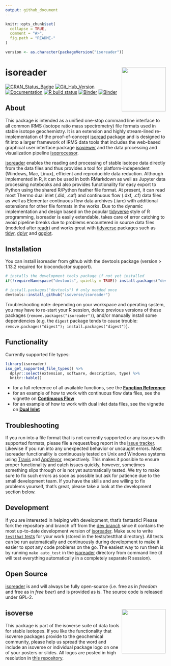 ```yaml
---
output: github_document
---
```


<!-- README.md is generated from README.Rmd. Please edit that file -->

```r
knitr::opts_chunk$set(
  collapse = TRUE,
  comment = "#>",
  fig.path = "README-"
)

version <- as.character(packageVersion("isoreader"))
```

# isoreader <a href='https://isoreader.isoverse.org'><img src='man/figures/isoreader_logo_thumb.png' align="right" height="138.5"/></a>

[![CRAN_Status_Badge](http://www.r-pkg.org/badges/version/isoreader)](https://cran.r-project.org/package=isoreader)
[![Git_Hub_Version](https://img.shields.io/badge/GitHub-`r version`-orange.svg?style=flat-square)](https://github.com/isoverse/isoreader/commits)
[![Documentation](https://img.shields.io/badge/docs-online-green.svg)](https://isoreader.isoverse.org/)
[![R build status](https://github.com/isoverse/isoreader/workflows/R-CMD-check/badge.svg)](https://github.com/isoverse/isoreader/actions?workflow=R-CMD-check)
[![Binder](https://img.shields.io/badge/launch-RStudio-blue.svg)](https://mybinder.org/v2/gh/isoverse/isoreader/binder?urlpath=rstudio)
[![Binder](https://img.shields.io/badge/launch-Jupyter-orange.svg)](https://mybinder.org/v2/gh/isoverse/isoreader/binder?urlpath=lab)

## About

This package is intended as a unified one-stop command line interface to all common IRMS (isotope ratio mass spectrometry) file formats used in stable isotope geochemistry. It is an extension and highly stream-lined re-implementation of the proof-of-concept [isoread](https://github.com/sebkopf/isoread) package and is designed to fit into a larger framework of IRMS data tools that includes the web-based graphical user interface package [isoviewer](https://github.com/isoverse/isoviewer) and the data processing and visualization pipeline [isoprocessor](https://github.com/isoverse/isoprocessor).

[isoreader](https://isoreader.isoverse.org/) enables the reading and processing of stable isotope data directly from the data files and thus provides a tool for platform-independent (Windows, Mac, Linux), efficient and reproducible data reduction. Although implemented in R, it can be used in both RMarkdown as well as Jupyter data processing notebooks and also provides functionality for easy export to Python using the shared R/Python feather file format. At present, it can read most Thermo dual inlet (.did, .caf) and continuous flow (.dxf, .cf) data files as well as Elementar continuous flow data archives (.iarc) with additional extensions for other file formats in the works. Due to the dynamic implementation and design based on the popular [tidyverse](https://www.tidyverse.org/) style of R programming, isoreader is easily extendable, takes care of error catching to avoid pipeline breaks due to problems encountered in source data files (modeled after  [readr](https://readr.tidyverse.org/)) and works great with [tidyverse](https://www.tidyverse.org/) packages such as [tidyr](https://tidyr.tidyverse.org/), [dplyr](https://dplyr.tidyverse.org/) and [ggplot](https://ggplot2.tidyverse.org/).

## Installation

You can install isoreader from github with the devtools package (version > 1.13.2 required for bioconductor support).

```r
# installs the development tools package if not yet installed
if(!requireNamespace("devtools", quietly = TRUE)) install.packages("devtools")

# install.packages("devtools") # only needed once
devtools::install_github("isoverse/isoreader")
```

Troubleshooting note: depending on your workspace and operating system, you may have to re-start your R session, delete previous versions of these packages (`remove.packages("isoreader")`), and/or manually install some dependencies (e.g. the `digest` package tends to cause trouble: `remove.packages("digest"); install.packages("digest")`).

## Functionality

Currently supported file types:

```r
library(isoreader)
iso_get_supported_file_types() %>%
  dplyr::select(extension, software, description, type) %>%
  knitr::kable()
```

 - for a full reference of all available functions, see the **[Function Reference](https://isoreader.isoverse.org/reference/)**
 - for an example of how to work with continuous flow data files, see the vignette on **[Continuous Flow](https://isoreader.isoverse.org/articles/continuous_flow.html)**
 - for an example of how to work with dual inlet data files, see the vignette on **[Dual Inlet](https://isoreader.isoverse.org/articles/dual_inlet.html)**

## Troubleshooting

If you run into a file format that is not currently supported or any issues with supported formats, please file a request/bug report in the [issue tracker](https://github.com/isoverse/isoreader/issues). Likewise if you run into any unexpected behavior or uncaught errors. Most isoreader functionality is continuously tested on Unix and Windows systems using [Travis](https://travis-ci.org/) and [AppVeyor](https://ci.appveyor.com/), respectively. This makes it possible to ensure proper functionality and catch issues quickly, however, sometimes something slips through or is not yet automatically tested. We try to make sure to fix such errors as soon as possible but ask for patience due to the small development team. If you have the skills and are willing to fix problems yourself, that's great, please take a look at the development section below.

## Development

If you are interested in helping with development, that's fantastic! Please fork the repository and branch off from the [dev branch](https://github.com/isoverse/isoreader/tree/dev) since it contains the most up-to-date development version of [isoreader](https://isoreader.isoverse.org/). Make sure to write [```testthat``` tests](http://r-pkgs.had.co.nz/tests.html) for your work (stored in the tests/testthat directory). All tests can be run automatically and continuously during development to make it easier to spot any code problems on the go. The easiest way to run them is by running ```make auto_test``` in the [isoreader](https://isoreader.isoverse.org/) directory from command line (it will test everything automatically in a completely separate R session).

## Open Source

[isoreader](https://isoreader.isoverse.org/) is and will always be fully open-source (i.e. free as in *freedom* and free as in *free beer*) and is provided as is. The source code is released under GPL-2.

## isoverse <a href='https://www.isoverse.org'><img src='man/figures/isoverse_logo_thumb.png' align="right" height="138.5"/></a>

This package is part of the isoverse suite of data tools for stable isotopes. If you like the functionality that isoverse packages provide to the geochemical community, please help us spread the word and include an isoverse or individual package logo on one of your posters or slides. All logos are posted in high resolution in [this repository](https://github.com/isoverse/logos).
